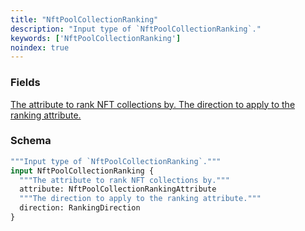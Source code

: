 ```yaml
---
title: "NftPoolCollectionRanking"
description: "Input type of `NftPoolCollectionRanking`."
keywords: ['NftPoolCollectionRanking']
noindex: true
---
```


### Fields

<a href="/api-reference/types/nftpoolcollectionrankingattribute">
  <ResponseField name="attribute" type="NftPoolCollectionRankingAttribute">
    The attribute to rank NFT collections by.
  </ResponseField>
</a>

<a href="/api-reference/types/rankingdirection">
  <ResponseField name="direction" type="RankingDirection">
    The direction to apply to the ranking attribute.
  </ResponseField>
</a>

### Schema


```graphql 
"""Input type of `NftPoolCollectionRanking`."""
input NftPoolCollectionRanking {
  """The attribute to rank NFT collections by."""
  attribute: NftPoolCollectionRankingAttribute
  """The direction to apply to the ranking attribute."""
  direction: RankingDirection
}
```
